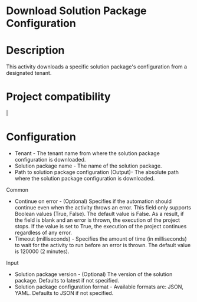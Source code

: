 ﻿# Download Solution Package Configuration

# Description

This activity downloads a specific solution package's configuration from a designated tenant.

# Project compatibility

|

# Configuration



* Tenant - The tenant name from where the solution package configuration is downloaded.
* Solution package name - The name of the solution package.
* Path to solution package configuration (Output)- The absolute path where the solution package configuration is downloaded.



Common

* Continue on error - (Optional) Specifies if the automation should continue even when the activity throws an error. This field only supports Boolean values (True, False). The default value is False. As a result, if the field is blank and an error is thrown, the execution of the project stops. If the value is set to True, the execution of the project continues regardless of any error.
* Timeout (milliseconds) - Specifies the amount of time (in milliseconds) to wait for the activity to run before an error is thrown. The default value is 120000 (2 minutes).

Input

* Solution package version - (Optional) The version of the solution package. Defaults to latest if not specified.
* Solution package configuration format - Available formats are: JSON, YAML. Defaults to JSON if not specified.
